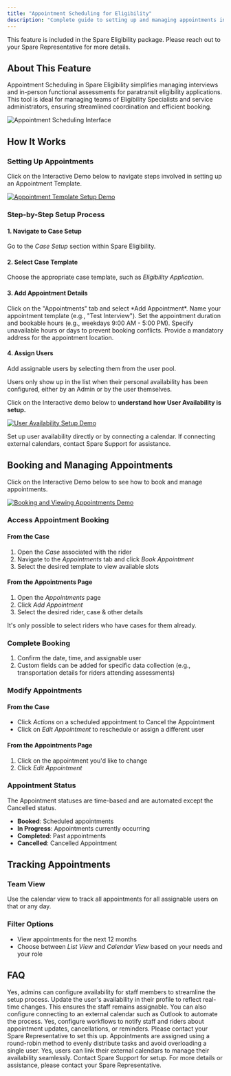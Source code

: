 ```yaml
---
title: "Appointment Scheduling for Eligibility"
description: "Complete guide to setting up and managing appointments in Spare Eligibility for paratransit eligibility applications"
---
```


<Info>
This feature is included in the Spare Eligibility package. Please reach out to your Spare Representative for more details.
</Info>

## About This Feature

Appointment Scheduling in Spare Eligibility simplifies managing interviews and in-person functional assessments for paratransit eligibility applications. This tool is ideal for managing teams of Eligibility Specialists and service administrators, ensuring streamlined coordination and efficient booking.

![Appointment Scheduling Interface](https://downloads.intercomcdn.com/i/o/wyxobwoi/1600411766/b862839d37799bf6c70b3cc6dd0c/image.png?expires=1753820100&signature=ec555a98fe5775129db6987793c6c97252805583e537326546e96d16bc2e09c7&req=dSYnFs1%2FnIZZX%2FMW1HO4zW%2FDAeyqesodIXsnol3W4ug7Mgk50WjDFD0PpN7A%0A75N3%0A)

## How It Works

### Setting Up Appointments

Click on the Interactive Demo below to navigate steps involved in setting up an Appointment Template.

[![Appointment Template Setup Demo](https://downloads.intercomcdn.com/i/o/wyxobwoi/1256702183/70f5280da8f179d147303f30ff71/2024-11-18-Appointment_Template_Setup.gif?expires=1753820100&signature=82ba304383c89467e8111772c08a5815cb5b6bf3acf177b52db836d8b6a4aa22&req=dSIiEM5%2Bn4BXWvMW1HO4zQ3qqZIvMs4SaDWVEjpRjGSR%2FLocgxLHVCjkITGh%0A9Mps%0A)](https://app.supademo.com/demo/cm3ngnqw50xghahr7ye4mpjsj)

### Step-by-Step Setup Process

#### 1. Navigate to Case Setup

Go to the *Case Setup* section within Spare Eligibility.

#### 2. Select Case Template

Choose the appropriate case template, such as *Eligibility Application*.

#### 3. Add Appointment Details

<Steps>
  <Step title="Access Appointments Tab">
    Click on the "Appointments" tab and select *Add Appointment*.
  </Step>
  <Step title="Name Your Template">
    Name your appointment template (e.g., "Test Interview").
  </Step>
  <Step title="Set Duration and Hours">
    Set the appointment duration and bookable hours (e.g., weekdays 9:00 AM - 5:00 PM).
  </Step>
  <Step title="Specify Restrictions">
    Specify unavailable hours or days to prevent booking conflicts.
  </Step>
  <Step title="Add Location">
    Provide a mandatory address for the appointment location.
  </Step>
</Steps>

#### 4. Assign Users

Add assignable users by selecting them from the user pool. 

<Note>
Users only show up in the list when their personal availability has been configured, either by an Admin or by the user themselves.
</Note>

Click on the Interactive demo below to **understand how User Availability is setup.**

[![User Availability Setup Demo](https://downloads.intercomcdn.com/i/o/wyxobwoi/1256708005/b383fcdf99b4655f9f1202219aed/2024-11-18-Setting_up_User_Availability_for_Appointments.gif?expires=1753820100&signature=3196563f673143466939ac2c89f79a446a90c1149fd0ea6698a022d811a8cace&req=dSIiEM5%2BlYFfXPMW1HO4zRntZtUszUepUTKt82GB68iuEB5IUsElz7o688Po%0AE2Iq%0A)](https://app.supademo.com/demo/cm3nh97xv0xr3ahr77duiap29)

Set up user availability directly or by connecting a calendar. If connecting external calendars, contact Spare Support for assistance.

## Booking and Managing Appointments

Click on the Interactive Demo below to see how to book and manage appointments.

[![Booking and Viewing Appointments Demo](https://downloads.intercomcdn.com/i/o/wyxobwoi/1256712838/2f14d6edba71eada652caac24d81/2024-11-18-Booking_and_Viewing_Appointments.gif?expires=1753820100&signature=a883d7a308e0ada9d5a1e5f8dfda4ce52a3e88d8db19028bdac1865408ab3de3&req=dSIiEM5%2Fn4lcUfMW1HO4zanTg%2FmwN03bBxzxgZuBDKR7%2BwY2UrrsrcTFdJGM%0Atm%2Fq%0A)](https://app.supademo.com/demo/cm3niapgz0y9rahr7m4uxxebs)

### Access Appointment Booking

#### From the Case

1. Open the *Case* associated with the rider
2. Navigate to the *Appointments* tab and click *Book Appointment*
3. Select the desired template to view available slots

#### From the Appointments Page

1. Open the *Appointments* page
2. Click *Add Appointment*
3. Select the desired rider, case & other details

<Note>
It's only possible to select riders who have cases for them already.
</Note>

### Complete Booking

1. Confirm the date, time, and assignable user
2. Custom fields can be added for specific data collection (e.g., transportation details for riders attending assessments)

### Modify Appointments

#### From the Case

- Click *Actions* on a scheduled appointment to Cancel the Appointment
- Click on *Edit Appointment* to reschedule or assign a different user

#### From the Appointments Page

1. Click on the appointment you'd like to change
2. Click *Edit Appointment*

### Appointment Status

<Note>
The Appointment statuses are time-based and are automated except the Cancelled status.
</Note>

- **Booked**: Scheduled appointments
- **In Progress**: Appointments currently occurring
- **Completed**: Past appointments
- **Cancelled**: Cancelled Appointment

## Tracking Appointments

### Team View

Use the calendar view to track all appointments for all assignable users on that or any day.

### Filter Options

- View appointments for the next 12 months
- Choose between *List View* and *Calendar View* based on your needs and your role

## FAQ

<AccordionGroup>
  <Accordion title="Can admins set up availability for other users?">
    Yes, admins can configure availability for staff members to streamline the setup process.
  </Accordion>

  <Accordion title="What happens if a staff member's availability changes?">
    Update the user's availability in their profile to reflect real-time changes. This ensures the staff remains assignable. You can also configure connecting to an external calendar such as Outlook to automate the process.
  </Accordion>

  <Accordion title="Can notifications be triggered for appointments?">
    Yes, configure workflows to notify staff and riders about appointment updates, cancellations, or reminders. Please contact your Spare Representative to set this up.
  </Accordion>

  <Accordion title="How does the system ensure fair distribution of appointments among users?">
    Appointments are assigned using a round-robin method to evenly distribute tasks and avoid overloading a single user.
  </Accordion>

  <Accordion title="Can I integrate external calendars like Outlook or Google?">
    Yes, users can link their external calendars to manage their availability seamlessly. Contact Spare Support for setup.
  </Accordion>
</AccordionGroup>

<Tip>
For more details or assistance, please contact your Spare Representative.
</Tip>